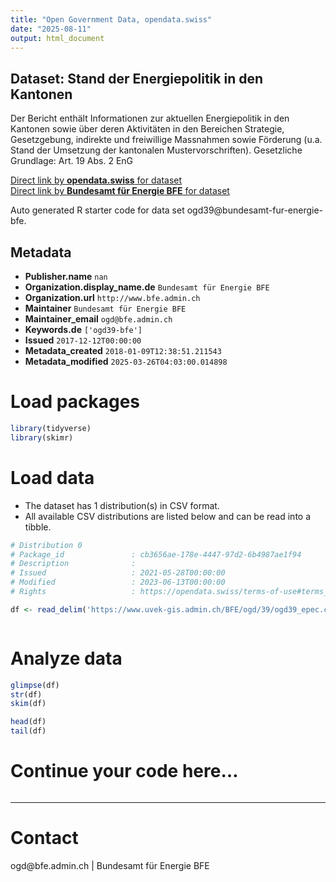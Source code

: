 ```yaml
---
title: "Open Government Data, opendata.swiss"
date: "2025-08-11"
output: html_document
---
```


## Dataset: Stand der Energiepolitik in den Kantonen

Der Bericht enthält Informationen zur aktuellen Energiepolitik in den Kantonen sowie über deren Aktivitäten in den Bereichen Strategie, Gesetzgebung, indirekte und freiwillige Massnahmen sowie Förderung (u.a. Stand der Umsetzung der kantonalen Mustervorschriften). Gesetzliche Grundlage: Art. 19 Abs. 2 EnG

[Direct link by **opendata.swiss** for dataset](https://opendata.swiss/de/dataset/stand-der-energiepolitik-in-den-kantonen)<br>
[Direct link by **Bundesamt für Energie BFE** for dataset](https://www.bfe.admin.ch/ogd39)

Auto generated R starter code for data set ogd39@bundesamt-fur-energie-bfe.

## Metadata

- **Publisher.name** `nan`
- **Organization.display_name.de** `Bundesamt für Energie BFE`
- **Organization.url** `http://www.bfe.admin.ch`
- **Maintainer** `Bundesamt für Energie BFE`
- **Maintainer_email** `ogd@bfe.admin.ch`
- **Keywords.de** `['ogd39-bfe']`
- **Issued** `2017-12-12T00:00:00`
- **Metadata_created** `2018-01-09T12:38:51.211543`
- **Metadata_modified** `2025-03-26T04:03:00.014898`


# Load packages

```r

library(tidyverse)
library(skimr)

```

# Load data

-   The dataset has 1 distribution(s) in CSV format.
-   All available CSV distributions are listed below and can be read into a tibble.

```r

# Distribution 0
# Package_id               : cb3656ae-178e-4447-97d2-6b4987ae1f94
# Description              : 
# Issued                   : 2021-05-28T00:00:00
# Modified                 : 2023-06-13T00:00:00
# Rights                   : https://opendata.swiss/terms-of-use#terms_by

df <- read_delim('https://www.uvek-gis.admin.ch/BFE/ogd/39/ogd39_epec.csv')



```

# Analyze data

```r

glimpse(df)
str(df)
skim(df)

head(df)
tail(df)

```

# Continue your code here...

```r

```

------------------------------------------------------------------------

# Contact

ogd@bfe.admin.ch | Bundesamt für Energie BFE

